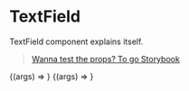 
<Meta title="Components/TextField" component={TextField} />

# TextField

TextField component explains itself.

> [Wanna test the props? To go Storybook](http://storybook.skynexui.dev/?path=/docs/components-textfield--text-field-component)

<ArgsTable of={TextField} />

<Canvas>
  <Story
    name="TextField Component"
    args={{
      ...TextField.defaultProps,
      onChange: undefined,
      label: 'Label',
      placeholder: 'Placeholder text...',
      value: '',
      styleSheet: {}
    }}
  >
    {(args) => <TextField {...args} />}
  </Story>
</Canvas>

<Canvas>
  <Story
    name="TextField Component typpe: textarea"
    args={{
      ...TextField.defaultProps,
      onChange: undefined,
      label: 'Label',
      type: 'textarea',
      placeholder: 'Placeholder text...',
      value: '',
      styleSheet: {}
    }}
  >
    {(args) => <TextField {...args} />}
  </Story>
</Canvas>